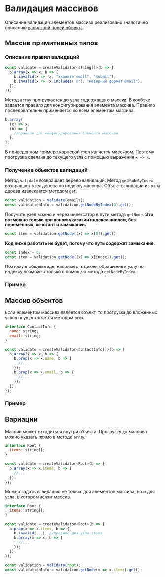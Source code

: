 
<Meta of={DocsStories} />

# Валидация массивов

Описание валидаций элементов массива реализовано аналогично описанию [валидаций полей объекта](/#/object-validation).

## Массив примитивных типов

### Описание правил валидаций

```jsx static
const validate = createValidator<string[]>(b => {
  b.array(x => x, b => {
    b.invalid(x => !x, "Укажите email", "submit");
    b.invalid(x => !x.includes('@'), "Неверный формат email");
  });
});
```

Метод `array` прогружается до узла содержащего массив.
В колбэке задается правило для конфигурирования элемента массива.
Правило последовательно применяется ко всем элементам массива.

```jsx static
b.array(
  (x) => x,
  (b) => {
    //правило для конфигурирования элемента массива
  },
);
```

В приведенном примере корневой узел является массивом.
Поэтому прогрузка сделана до текущего узла c помощью выражения `x => x`.

### Получение объектов валидаций

Метод `validate` возвращает дерево валидаций.
Метод `getNodeByIndex` возвращает узел дерева по индексу массива.
Объект валидации из узла дерева извлекается методом `get`.

```jsx static
const validation = validate(emails);
const validationInfo = validation.getNodeByIndex(0).get();
```

Получить узел можно и через индексатор в пути метода `getNode`.
**Это возможно только при явном указании индекса числом, без переменных, констант и замыканий.**

```jsx static
const item = validation.getNode((x) => x[0]).get();
```

**Код ниже работать не будет, потому что путь содержит замыкание.**

```jsx static
const index = 0;
const item = validation.getNode((x) => x[index]).get();
```

Поэтому в общем виде, например, в цикле, обращение к узлу по индексу возможно только с помощью метода `getNodeByIndex`.

### Пример

<Story of={DocsStories.PrimitiveTypeArray} />

## Массив объектов

Если элементом массива является объект, то прогрузка до вложенных узлов осуществляется методом `prop`.

```jsx static
interface ContactInfo {
  name: string;
  email: string;
}

const validate = createValidator<ContactInfo[]>(b => {
  b.array(x => x, b => {
    b.prop(x => x.name, b => {
      //...
    });
    b.prop(x => x.email, b => {
      //...
    });
  });
});
```

### Пример

<Story of={DocsStories.ObjectArray} />

## Вариации

Массив может находиться внутри объекта.
Прогрузку до массива можно указать прямо в методе `array`.

```jsx static
interface Root {
  items: string[];
}

const validate = createValidator<Root>(b => {
  b.array(x => x.items, b => {
    //...
  });
});
```

Можно задать валидацию не только для элементов массива, но и для узла, в котором лежит массив.

```jsx static
interface Root {
  items: string[];
}

const validate = createValidator<Root>(b => {
  b.prop(x => x.items, b => {
    b.invalid(...); //правило для узла items
    b.array(x => x, b => {
      //...
    });
  });
});

const validation = validate(root);
const validationInfo = validation.getNode(x => x.items).get();
```
